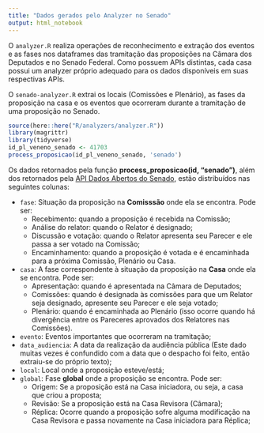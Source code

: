 ```yaml
---
title: "Dados gerados pelo Analyzer no Senado"
output: html_notebook
---
```


O `analyzer.R` realiza operações de reconhecimento e extração dos eventos e as fases nos dataframes das tramitação das proposições na Câmara dos Deputados e no Senado Federal. Como possuem APIs distintas, cada casa possui um analyzer próprio adequado para os dados disponíveis em suas respectivas APIs. 

O `senado-analyzer.R` extrai os locais (Comissões e Plenário), as fases da proposição na casa e os eventos que ocorreram durante a tramitação de uma proposição no Senado.

```r
source(here::here("R/analyzers/analyzer.R"))
library(magrittr)
library(tidyverse)
id_pl_veneno_senado <- 41703
process_proposicao(id_pl_veneno_senado, 'senado')
```

Os dados retornados pela função **process_proposicao(id, "senado")**, além dos retornados pela [API Dados Abertos do Senado](https://www12.senado.leg.br/dados-abertos), estão distribuídos nas seguintes colunas:

* `fase`: Situação da proposição na **Comisssão** onde ela se encontra. Pode ser:
    * Recebimento: quando a proposição é recebida na Comissão;
    * Análise do relator: quando o Relator é designado;
    * Discussão e votação: quando o Relator apresenta seu Parecer e ele passa a ser votado na Comissão;
    * Encaminhamento: quando a proposição é votada e é encaminhada para a próxima Comissão, Plenário ou Casa.
* `casa`: A fase correspondente à situação da proposição na **Casa** onde ela se encontra. Pode ser: 
    * Apresentação: quando é apresentada na Câmara de Deputados;
    * Comissões: quando é designada às comissões para que um Relator seja designado, apresente seu Parecer e ele seja votado;
    * Plenário: quando é encaminhada ao Plenário (isso ocorre quando há divergência entre os Pareceres aprovados dos Relatores nas Comissões).
* `evento`: Eventos importantes que ocorreram na tramitação;
* `data_audiencia`: A data da realização da audiência pública (Este dado muitas vezes é confundido com a data que o despacho foi feito, então extraiu-se do próprio texto);
* `local`: Local onde a proposição esteve/está;
* `global`: Fase **global** onde a proposição se encontra. Pode ser:
    * Origem: Se a proposição está na Casa iniciadora, ou seja, a casa que criou a proposta;
    * Revisão: Se a proposição está na Casa Revisora (Câmara);
    * Réplica: Ocorre quando a proposição sofre alguma modificação na Casa Revisora e passa novamente na Casa iniciadora para Réplica;


